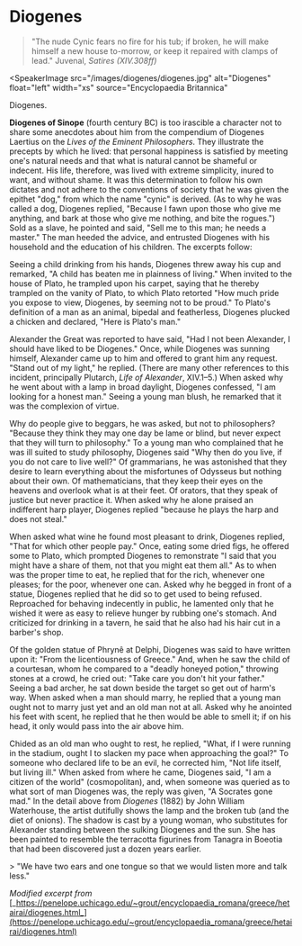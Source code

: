 <Speaker name="Diogenes" voice="male" />

# Diogenes

> "The nude Cynic fears no fire for his tub; if broken, he will make himself a new house to-morrow, or keep it repaired with clamps of lead." Juvenal, _Satires (XIV.308ff)_

<SpeakerImage
  src="/images/diogenes/diogenes.jpg"
  alt="Diogenes"
  float="left"
  width="xs"
  source="Encyclopaedia Britannica"
>
  Diogenes.
</SpeakerImage>

**Diogenes of Sinope** (fourth century BC) is too irascible a character not to share some anecdotes about him from the compendium of Diogenes Laertius on the _Lives of the Eminent Philosophers_. They illustrate the precepts by which he lived: that personal happiness is satisfied by meeting one's natural needs and that what is natural cannot be shameful or indecent. His life, therefore, was lived with extreme simplicity, inured to want, and without shame. It was this determination to follow his own dictates and not adhere to the conventions of society that he was given the epithet "dog," from which the name "cynic" is derived. (As to why he was called a dog, Diogenes replied, "Because I fawn upon those who give me anything, and bark at those who give me nothing, and bite the rogues.") Sold as a slave, he pointed and said, "Sell me to this man; he needs a master." The man heeded the advice, and entrusted Diogenes with his household and the education of his children. The excerpts follow:

Seeing a child drinking from his hands, Diogenes threw away his cup and remarked, "A child has beaten me in plainness of living." When invited to the house of Plato, he trampled upon his carpet, saying that he thereby trampled on the vanity of Plato, to which Plato retorted "How much pride you expose to view, Diogenes, by seeming not to be proud." To Plato's definition of a man as an animal, bipedal and featherless, Diogenes plucked a chicken and declared, "Here is Plato's man."

Alexander the Great was reported to have said, "Had I not been Alexander, I should have liked to be Diogenes." Once, while Diogenes was sunning himself, Alexander came up to him and offered to grant him any request. "Stand out of my light," he replied. (There are many other references to this incident, principally Plutarch, _Life of Alexander_, XIV.1–5.) When asked why he went about with a lamp in broad daylight, Diogenes confessed, "I am looking for a honest man." Seeing a young man blush, he remarked that it was the complexion of virtue.

Why do people give to beggars, he was asked, but not to philosophers? "Because they think they may one day be lame or blind, but never expect that they will turn to philosophy." To a young man who complained that he was ill suited to study philosophy, Diogenes said "Why then do you live, if you do not care to live well?" Of grammarians, he was astonished that they desire to learn everything about the misfortunes of Odysseus but nothing about their own. Of mathematicians, that they keep their eyes on the heavens and overlook what is at their feet. Of orators, that they speak of justice but never practice it. When asked why he alone praised an indifferent harp player, Diogenes replied "because he plays the harp and does not steal."

When asked what wine he found most pleasant to drink, Diogenes replied, "That for which other people pay." Once, eating some dried figs, he offered some to Plato, which prompted Diogenes to remonstrate "I said that you might have a share of them, not that you might eat them all." As to when was the proper time to eat, he replied that for the rich, whenever one pleases; for the poor, whenever one can. Asked why he begged in front of a statue, Diogenes replied that he did so to get used to being refused. Reproached for behaving indecently in public, he lamented only that he wished it were as easy to relieve hunger by rubbing one's stomach. And criticized for drinking in a tavern, he said that he also had his hair cut in a barber's shop.

Of the golden statue of Phrynê at Delphi, Diogenes was said to have written upon it: "From the licentiousness of Greece." And, when he saw the child of a courtesan, whom he compared to a "deadly honeyed potion," throwing stones at a crowd, he cried out: "Take care you don't hit your father." Seeing a bad archer, he sat down beside the target so get out of harm's way. When asked when a man should marry, he replied that a young man ought not to marry just yet and an old man not at all. Asked why he anointed his feet with scent, he replied that he then would be able to smell it; if on his head, it only would pass into the air above him.

Chided as an old man who ought to rest, he replied, "What, if I were running in the stadium, ought I to slacken my pace when approaching the goal?" To someone who declared life to be an evil, he corrected him, "Not life itself, but living ill." When asked from where he came, Diogenes said, "I am a citizen of the world" (cosmopolitan), and, when someone was queried as to what sort of man Diogenes was, the reply was given, "A Socrates gone mad."
In the detail above from _Diogenes_ (1882) by John William Waterhouse, the artist dutifully shows the lamp and the broken tub (and the diet of onions). The shadow is cast by a young woman, who substitutes for Alexander standing between the sulking Diogenes and the sun. She has been painted to resemble the terracotta figurines from Tanagra in Boeotia that had been discovered just a dozen years earlier.

<Boxquote name="Diogenes">
  > "We have two ears and one tongue so that we would listen more and talk
  less."
</Boxquote>

_Modified excerpt from_ [_https://penelope.uchicago.edu/~grout/encyclopaedia_romana/greece/hetairai/diogenes.html_](https://penelope.uchicago.edu/~grout/encyclopaedia_romana/greece/hetairai/diogenes.html)
